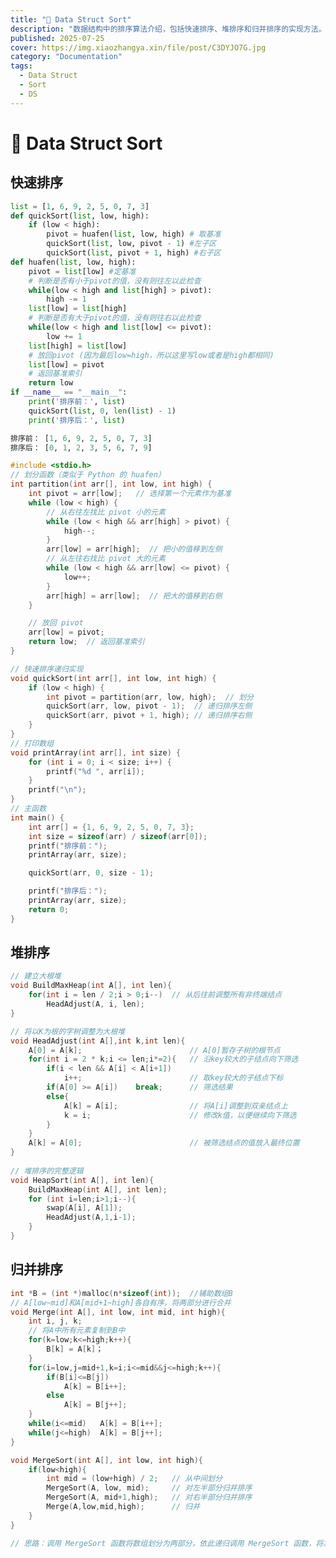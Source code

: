 ```yaml
---
title: "🚀 Data Struct Sort"
description: "数据结构中的排序算法介绍，包括快速排序、堆排序和归并排序的实现方法。"
published: 2025-07-25
cover: https://img.xiaozhangya.xin/file/post/C3DYJO7G.jpg
category: "Documentation"
tags:
  - Data Struct
  - Sort
  - DS
---
```

# 🚀 Data Struct Sort

## 快速排序

```python
list = [1, 6, 9, 2, 5, 0, 7, 3]
def quickSort(list, low, high):
    if (low < high):
        pivot = huafen(list, low, high) # 取基准
        quickSort(list, low, pivot - 1) #左子区
        quickSort(list, pivot + 1, high) #右子区
def huafen(list, low, high):
    pivot = list[low] #定基准
    # 判断是否有小于pivot的值，没有则往左以此检查
    while(low < high and list[high] > pivot):
        high -= 1
    list[low] = list[high]
    # 判断是否有大于pivot的值，没有则往右以此检查
    while(low < high and list[low] <= pivot):
        low += 1
    list[high] = list[low]
    # 放回pivot (因为最后low=high，所以这里写low或者是high都相同)
    list[low] = pivot
    # 返回基准索引
    return low
if __name__ == "__main__":
    print('排序前：', list)
    quickSort(list, 0, len(list) - 1)
    print('排序后：', list)

排序前： [1, 6, 9, 2, 5, 0, 7, 3]
排序后： [0, 1, 2, 3, 5, 6, 7, 9]
```

```c
#include <stdio.h>
// 划分函数（类似于 Python 的 huafen）
int partition(int arr[], int low, int high) {
    int pivot = arr[low];   // 选择第一个元素作为基准
    while (low < high) {
        // 从右往左找比 pivot 小的元素
        while (low < high && arr[high] > pivot) {
            high--;
        }
        arr[low] = arr[high];  // 把小的值移到左侧
        // 从左往右找比 pivot 大的元素
        while (low < high && arr[low] <= pivot) {
            low++;
        }
        arr[high] = arr[low];  // 把大的值移到右侧
    }

    // 放回 pivot
    arr[low] = pivot;
    return low;  // 返回基准索引
}

// 快速排序递归实现
void quickSort(int arr[], int low, int high) {
    if (low < high) {
        int pivot = partition(arr, low, high);  // 划分
        quickSort(arr, low, pivot - 1);  // 递归排序左侧
        quickSort(arr, pivot + 1, high); // 递归排序右侧
    }
}
// 打印数组
void printArray(int arr[], int size) {
    for (int i = 0; i < size; i++) {
        printf("%d ", arr[i]);
    }
    printf("\n");
}
// 主函数
int main() {
    int arr[] = {1, 6, 9, 2, 5, 0, 7, 3};
    int size = sizeof(arr) / sizeof(arr[0]);
    printf("排序前：");
    printArray(arr, size);

    quickSort(arr, 0, size - 1);

    printf("排序后：");
    printArray(arr, size);
    return 0;
}
```

## 堆排序

```c
// 建立大根堆
void BuildMaxHeap(int A[], int len){
    for(int i = len / 2;i > 0;i--)  // 从后往前调整所有非终端结点
        HeadAdjust(A, i, len);
}

// 将以K为根的字树调整为大根堆
void HeadAdjust(int A[],int k,int len){
    A[0] = A[k];                        // A[0]暂存子树的根节点
    for(int i = 2 * k;i <= len;i*=2){   // 沿key较大的子结点向下筛选
        if(i < len && A[i] < A[i+1])
            i++;                        // 取key较大的子结点下标
        if(A[0] >= A[i])    break;      // 筛选结果
        else{
            A[k] = A[i];                // 将A[i]调整到双亲结点上
            k = i;                      // 修改k值，以便继续向下筛选
        }
    }
    A[k] = A[0];                        // 被筛选结点的值放入最终位置
}
    
// 堆排序的完整逻辑
void HeapSort(int A[], int len){
    BuildMaxHeap(int A[], int len);
    for (int i=len;i>1;i--){
        swap(A[i], A[1]);
        HeadAdjust(A,1,i-1);
    }
}
```

## 归并排序

```c
int *B = (int *)malloc(n*sizeof(int));  //辅助数组B
// A[low~mid]和A[mid+1~high]各自有序，将两部分进行合并
void Merge(int A[], int low, int mid, int high){
    int i, j, k;
    // 将A中所有元素复制到B中
    for(k=low;k<=high;k++){
        B[k] = A[k]；
    }
    for(i=low,j=mid+1,k=i;i<=mid&&j<=high;k++){
        if(B[i]<=B[j])
            A[k] = B[i++];
        else
            A[k] = B[j++];
    }
    while(i<=mid)   A[k] = B[i++];
    while(j<=high)  A[k] = B[j++];
}

void MergeSort(int A[], int low, int high){
    if(low<high){
        int mid = (low+high) / 2;   // 从中间划分
        MergeSort(A, low, mid);     // 对左半部分归并排序
        MergeSort(A, mid+1,high);   // 对右半部分归并排序
        Merge(A,low,mid,high);      // 归并
    }
}

// 思路：调用 MergeSort 函数将数组划分为两部分，依此递归调用 MergeSort 函数，将左半部分排序好后，对右半部分进行排序，最后将排序好的两部分进行归并排序